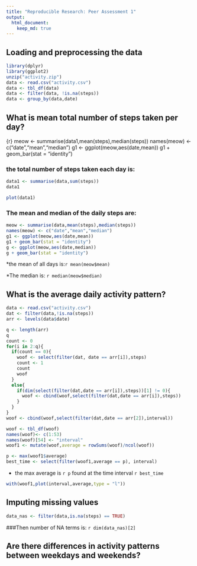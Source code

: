 ```yaml
---
title: "Reproducible Research: Peer Assessment 1"
output: 
  html_document:
    keep_md: true
---
```



## Loading and preprocessing the data
```r
library(dplyr)
library(ggplot2)
unzip("activity.zip")
data <- read.csv("activity.csv")
data <- tbl_df(data)
data <- filter(data, !is.na(steps))
data <- group_by(data,date)
```


## What is mean total number of steps taken per day?

{r}
meow <- summarise(data1,mean(steps),median(steps))
names(meow) <- c("date","mean","median")
g1 <- ggplot(meow,aes(date,mean))
g1 + geom_bar(stat = "identity")

### the total number of steps taken each day is:
```r
data1 <- summarise(data,sum(steps))
data1
```
```r
plot(data1)
```

### The mean and median of the daily steps are:
```r
meow <- summarise(data,mean(steps),median(steps))
names(meow) <- c("date","mean","median")
g1 <- ggplot(meow,aes(date,mean))
g1 + geom_bar(stat = "identity")
g <- ggplot(meow,aes(date,median))
g + geom_bar(stat = "identity")
```

*the mean of all days is:`r mean(meow$mean)`

*The median is: `r median(meow$median)`

## What is the average daily activity pattern?

```r
data <- read.csv("activity.csv")
dat <- filter(data,!is.na(steps))
arr <- levels(data$date)

q <- length(arr)
q
count <- 0
for(i in 2:q){
  if(count == 0){
    woof <- select(filter(dat, date == arr[i]),steps)
    count <- 1
    count
    woof
  }
  else{
    if(dim(select(filter(dat,date == arr[i]),steps))[1] != 0){
      woof <- cbind(woof,select(filter(dat,date == arr[i]),steps))
    }
  }
}
woof <- cbind(woof,select(filter(dat,date == arr[2]),interval))

woof <- tbl_df(woof)
names(woof)<- c(1:53)
names(woof)[54] <- "interval"
woof1 <- mutate(woof,average = rowSums(woof)/ncol(woof))

p <- max(woof1$average)
best_time <- select(filter(woof1,average == p), interval)
```

* the max average is `r p ` found at the time interval `r best_time`

```r
with(woof1,plot(interval,average,type = "l"))
```




## Imputing missing values

```r
data_nas <- filter(data,is.na(steps) == TRUE)
```
###Then number of NA terms is: `r dim(data_nas)[2]`



## Are there differences in activity patterns between weekdays and weekends?
